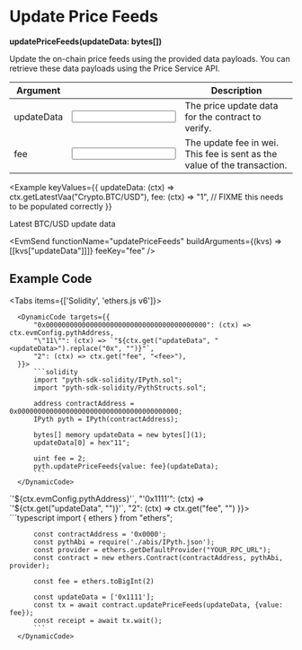 
# Update Price Feeds

**updatePriceFeeds(updateData: bytes[])**

Update the on-chain price feeds using the provided data payloads.
You can retrieve these data payloads using the Price Service API.

| Argument                                           |                                                       | Description                                                              |
| -------------------------------------------------- | ----------------------------------------------------- | ------------------------------------------------------------------------ |
| <Arg required={true} type="hex[]">updateData</Arg> | <Input id="updateData" format={InputFormats.ZeroX} /> | The price update data for the contract to verify.                        |
| <Arg required={true} type="wei">fee</Arg>          | <Input id="fee" format={InputFormats.BigInt}/>        | The update fee in wei. This fee is sent as the value of the transaction. |

<Example
  keyValues={{
    updateData: (ctx) => ctx.getLatestVaa("Crypto.BTC/USD"),
    fee: (ctx) => "1", // FIXME this needs to be populated correctly
  }}
>
  Latest BTC/USD update data
</Example>

<EvmSend
  functionName="updatePriceFeeds"
  buildArguments={(kvs) => [[kvs["updateData"]]]}
  feeKey="fee"
/>

## Example Code

<Tabs items={['Solidity', 'ethers.js v6']}>
  <Tab>

      <DynamicCode targets={{
          "0x0000000000000000000000000000000000000000": (ctx) => ctx.evmConfig.pythAddress,
          "\"11\"": (ctx) => `"${ctx.get("updateData", "<updateData>").replace("0x", "")}"`,
          "2": (ctx) => ctx.get("fee", "<fee>"),
      }}>
          ```solidity
          import "pyth-sdk-solidity/IPyth.sol";
          import "pyth-sdk-solidity/PythStructs.sol";

          address contractAddress = 0x0000000000000000000000000000000000000000;
          IPyth pyth = IPyth(contractAddress);

          bytes[] memory updateData = new bytes[](1);
          updateData[0] = hex"11";

          uint fee = 2;
          pyth.updatePriceFeeds{value: fee}(updateData);
          ```
      </DynamicCode>

  </Tab>

  <Tab>
      <DynamicCode targets={{
          "'0x0000'": (ctx) => `'${ctx.evmConfig.pythAddress}'`,
          "'0x1111'": (ctx) => `'${ctx.get("updateData", "<updateData>")}'`,
          "2": (ctx) => ctx.get("fee", "<fee>")
      }}>
          ```typescript
          import { ethers } from "ethers";

          const contractAddress = '0x0000';
          const pythAbi = require('./abis/IPyth.json');
          const provider = ethers.getDefaultProvider("YOUR_RPC_URL");
          const contract = new ethers.Contract(contractAddress, pythAbi, provider);

          const fee = ethers.toBigInt(2)

          const updateData = ['0x1111'];
          const tx = await contract.updatePriceFeeds(updateData, {value: fee});
          const receipt = await tx.wait();
          ```
      </DynamicCode>

  </Tab>
</Tabs>

